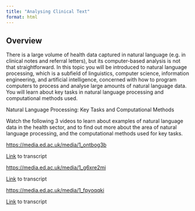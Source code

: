 ```yaml
---
title: "Analysing Clinical Text"
format: html
---
```


## **Overview**

There is a large volume of health data captured in natural language (e.g. in clinical notes and referral letters), but its computer-based analysis is not that straightforward. In this topic you will be introduced to natural language processing, which is a subfield of linguistics, computer science, information engineering, and artificial intelligence, concerned with how to program computers to process and analyse large amounts of natural language data. You will learn about key tasks in natural language processing and computational methods used.

Natural Language Processing: Key Tasks and Computational Methods

Watch the following 3 videos to learn about examples of natural language data in the health sector, and to find out more about the area of natural language processing, and the computational methods used for key tasks.

<https://media.ed.ac.uk/media/1_ontbog3b>

[Link](/documents/week-6/Introduction_to_Clinical_Text.docx) to transcript

<https://media.ed.ac.uk/media/1_g6xre2mi>

[Link](/documents/week-6/Natural_Language_Processing_Tasks.docx) to transcript

<https://media.ed.ac.uk/media/1_fpyoqqki>

[Link](/documents/week-6//Methods_for_Analysing_Clinical_Text.docx) to transcript
